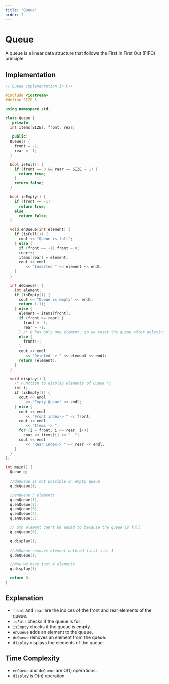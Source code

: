 ```yaml
---
title: "Queue"
order: 2
---
```


# Queue

A queue is a linear data structure that follows the First In First Out (FIFO) principle.

## Implementation

```cpp
// Queue implementation in C++

#include <iostream>
#define SIZE 5

using namespace std;

class Queue {
   private:
  int items[SIZE], front, rear;

   public:
  Queue() {
    front = -1;
    rear = -1;
  }

  bool isFull() {
    if (front == 0 && rear == SIZE - 1) {
      return true;
    }
    return false;
  }

  bool isEmpty() {
    if (front == -1)
      return true;
    else
      return false;
  }

  void enQueue(int element) {
    if (isFull()) {
      cout << "Queue is full";
    } else {
      if (front == -1) front = 0;
      rear++;
      items[rear] = element;
      cout << endl
         << "Inserted " << element << endl;
    }
  }

  int deQueue() {
    int element;
    if (isEmpty()) {
      cout << "Queue is empty" << endl;
      return (-1);
    } else {
      element = items[front];
      if (front >= rear) {
        front = -1;
        rear = -1;
      } /* Q has only one element, so we reset the queue after deleting it. */
      else {
        front++;
      }
      cout << endl
         << "Deleted -> " << element << endl;
      return (element);
    }
  }

  void display() {
    /* Function to display elements of Queue */
    int i;
    if (isEmpty()) {
      cout << endl
         << "Empty Queue" << endl;
    } else {
      cout << endl
         << "Front index-> " << front;
      cout << endl
         << "Items -> ";
      for (i = front; i <= rear; i++)
        cout << items[i] << "  ";
      cout << endl
         << "Rear index-> " << rear << endl;
    }
  }
};

int main() {
  Queue q;

  //deQueue is not possible on empty queue
  q.deQueue();

  //enQueue 5 elements
  q.enQueue(1);
  q.enQueue(2);
  q.enQueue(3);
  q.enQueue(4);
  q.enQueue(5);

  // 6th element can't be added to because the queue is full
  q.enQueue(6);

  q.display();

  //deQueue removes element entered first i.e. 1
  q.deQueue();

  //Now we have just 4 elements
  q.display();

  return 0;
}
```

## Explanation

- `front` and `rear` are the indices of the front and rear elements of the queue.
- `isFull` checks if the queue is full.
- `isEmpty` checks if the queue is empty.
- `enQueue` adds an element to the queue. 
- `deQueue` removes an element from the queue.
- `display` displays the elements of the queue.

## Time Complexity

- `enQueue` and `deQueue` are O(1) operations.
- `display` is O(n) operation.

